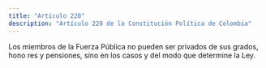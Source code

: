```yaml
---
title: "Artículo 220"
description: "Artículo 220 de la Constitución Política de Colombia"
---
```


Los miembros de la Fuerza Pública no pueden ser privados de sus grados, hono res y pensiones, sino en los casos y del modo que determine la Ley.
